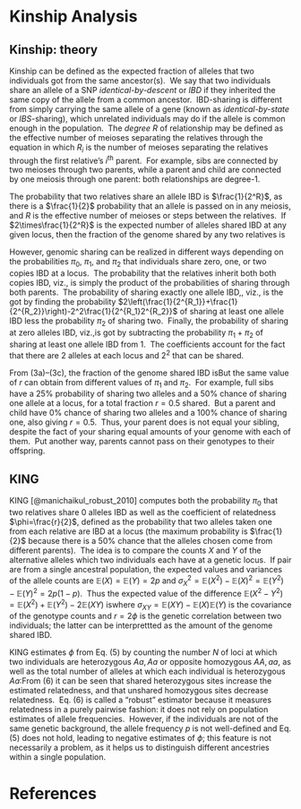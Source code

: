 # Kinship Analysis

## Kinship: theory ##

Kinship can be defined as the expected fraction of alleles that two individuals got from the same ancestor(s).&nbsp; We say that two individuals share an allele of a SNP *identical-by-descent* or *IBD* if they inherited the same copy of the allele from a common ancestor.&nbsp; IBD-sharing is different from simply carrying the same allele of a gene (known as *identical-by-state* or *IBS*-sharing), which unrelated individuals may do if the allele is common enough in the population.&nbsp; The *degree* $R$ of relationship may be defined as the effective number of meioses separating the relatives through the equation \begin{equation}\frac{1}{2^R}=\frac{1}{2^{R_1}}+\frac{1}{2^{R_2}},\tag{1}\end{equation}in which $R_i$ is the number of meioses separating the relatives through the first relative's $i$<sup>th</sup> parent.&nbsp; For example, sibs are connected by two meioses through two parents, while a parent and child are connected by one meiosis through one parent: both relationships are degree-1.  

The probability that two relatives share an allele IBD is $\frac{1}{2^R}$, as there is a $\frac{1}{2}$ probability that an allele is passed on in any meiosis, and $R$ is the effective number of meioses or steps between the relatives.&nbsp; If $2\times\frac{1}{2^R}$ is the expected number of alleles shared IBD at any given locus, then the fraction of the genome shared by any two relatives is\begin{equation}r=\frac{2\times\frac{1}{2^R}}{2}=\frac{1}{2^R}.\tag{2}\end{equation}

However, genomic sharing can be realized in different ways depending on the probabilities $\pi_0$, $\pi_1$, and $\pi_2$ that individuals share zero, one, or two copies IBD at a locus.&nbsp; The probability that the relatives inherit both both copies IBD, viz.,\begin{equation}\pi_2=P\left(\text{share 2 IBD}\right)=2^2\frac{1}{2^{R_1}2^{R_2}},\tag{3a}\end{equation} is simply the product of the probabilities of sharing through both parents.&nbsp; The probability of sharing exactly one allele IBD,, viz.,\begin{equation}\pi_1=P\left(\text{share 1 IBD}\right)=2\left(\frac{1}{2^{R_1}}+\frac{1}{2^{R_2}}\right)-2^3\frac{1}{2^{R_1}2^{R_2}},\tag{3b}\end{equation} is the got by finding the probability $2\left(\frac{1}{2^{R_1}}+\frac{1}{2^{R_2}}\right)-2^2\frac{1}{2^{R_1}2^{R_2}}$ of sharing at least one allele IBD less the probability $\pi_2$ of sharing two.&nbsp; Finally, the probability of sharing at zero alleles IBD, viz.,\begin{equation}\pi_0=P\left(\text{share 0 IBD}\right)=1-2\frac{1}{2^{R_1}}-2\frac{1}{2^{R_2}}+2^2\frac{1}{2^{R_1}2^{R_2}},\tag{3c}\end{equation}is got by subtracting the probability $\pi_1+\pi_2$ of sharing at least one allele IBD from 1.&nbsp; The coefficients account for the fact that there are $2$ alleles at each locus and $2^2$ that can be shared.

From (3a)&ndash;(3c), the fraction of the genome shared IBD is\begin{equation}r=\frac{2\pi_2+1\pi_1}{2}=\frac{1}{2^{R_1}}+\frac{1}{2^{R_2}}=\frac{1}{2^R}.\tag{4}\end{equation}But the same value of $r$ can obtain from different values of $\pi_1$ and $\pi_2$.&nbsp; For example, full sibs have a 25% probability of sharing two alleles and a 50% chance of sharing one allele at a locus, for a total fraction $r=0.5$ shared.&nbsp; But a parent and child have 0% chance of sharing two alleles and a 100% chance of sharing one, also giving $r=0.5$.&nbsp; Thus, your parent does is not equal your sibling, despite the fact of your sharing equal amounts of your genome with each of them.&nbsp; Put another way, parents cannot pass on their genotypes to their offspring.

## KING ##

KING [@manichaikul_robust_2010] computes both the probability $\pi_0$ that two relatives share 0 alleles IBD as well as the coefficient of relatedness $\phi=\frac{r}{2}$, defined as the probability that two alleles taken one from each relative are IBD at a locus (the maximum probability is $\frac{1}{2}$ because there is a 50% chance that the alleles chosen come from different parents).&nbsp; The idea is to compare the counts $X$ and $Y$ of the alternative alleles which two individuals each have at a genetic locus.&nbsp; If pair are from a single ancestral population, the expected values and variances of the allele counts are $\mathbb{E}\left(X\right)=\mathbb{E}\left(Y\right)=2p$ and $\sigma_X^2=\mathbb{E}\left(X^2\right)-\mathbb{E}\left(X\right)^2=\mathbb{E}\left(Y^2\right)-\mathbb{E}\left(Y\right)^2=2p\left(1-p\right)$.&nbsp; Thus the expected value of the difference $\mathbb{E}\left(X^2-Y^2\right)=\mathbb{E}\left(X^2\right)+\mathbb{E}\left(Y^2\right)-2\mathbb{E}\left(XY\right)$ is\begin{equation}\frac{\mathbb{E}\left(X^2-Y^2\right)}{\sigma_X^2+\sigma_Y^2}=1-\frac{\sigma_{XY}}{\sigma_X\sigma_Y}=1-r,\tag{5}\end{equation}where $\sigma_{XY}=\mathbb{E}\left(XY\right)-\mathbb{E}\left(X\right)\mathbb{E}\left(Y\right)$ is the covariance of the genotype counts and $r=2\phi$ is the genetic correlation between two individuals; the latter can be interprettted as the amount of the genome shared IBD.

KING estimates $\phi$ from Eq. (5) by counting the number $N$ of loci at which two individuals are heterozygous $Aa,Aa$ or opposite homozygous $AA,aa$, as well as the total number of alleles at which each individual is heterozygous $Aa$:\begin{equation}\hat{\phi_{ij}}=\frac{N_{Aa,Aa}-2N_{AA,aa}}{N_{Aa}^{\left(i\right)}+N_{Aa}^{\left(j\right)}}.\tag{6}\end{equation}From (6) it can be seen that shared heterozygous sites increase the estimated relatedness, and that unshared homozygous sites decrease relatedness.&nbsp;  Eq. (6) is called a "robust" estimator because it measures relatedness in a purely pairwise fashion: it does not rely on population estimates of allele frequencies.&nbsp; However, if the individuals are not of the same genetic background, the allele frequency $p$ is not well-defined and Eq. (5) does not hold, leading to negative estimates of $\phi$; this feature is not necessarily a problem, as it helps us to distinguish different ancestries within a single population.

# References

<div id="refs"></div>